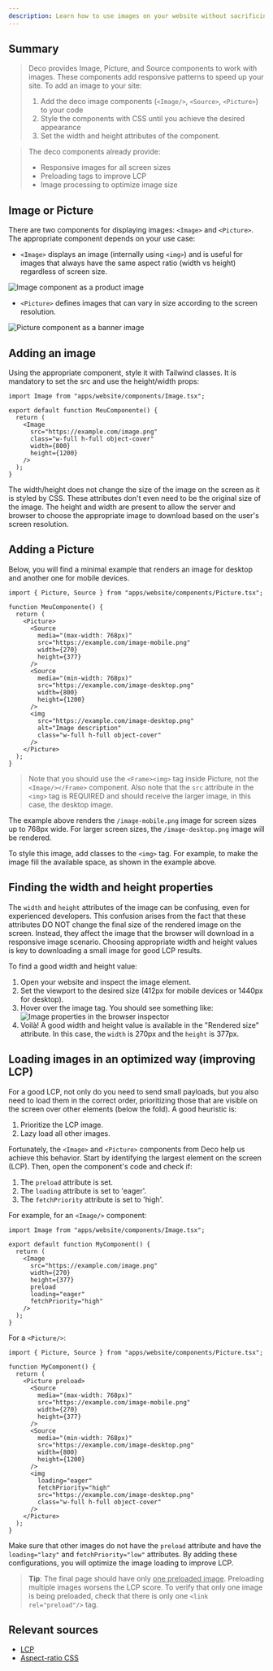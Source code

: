 ```yaml
---
description: Learn how to use images on your website without sacrificing performance.
---
```


## Summary

> Deco provides Image, Picture, and Source components to work with images. These
> components add responsive patterns to speed up your site. To add an image to
> your site:
>
> 1. Add the deco image components (`<Image/>`, `<Source>`, `<Picture>`) to your
>    code
> 2. Style the components with CSS until you achieve the desired appearance
> 3. Set the width and height attributes of the component.

> The deco components already provide:
>
> - Responsive images for all screen sizes
> - Preloading tags to improve LCP
> - Image processing to optimize image size

## Image or Picture

There are two components for displaying images: `<Image>` and `<Picture>`. The
appropriate component depends on your use case:

- `<Image>` displays an image (internally using `<img>`) and is useful for
  images that always have the same aspect ratio (width vs height) regardless of
  screen size.

<Frame><img alt="Image component as a product image" src="https://deco.cx/docs/image-aspect-ratio.png"/></Frame>

- `<Picture>` defines images that can vary in size according to the screen
  resolution.

<Frame><img alt="Picture component as a banner image" src="https://deco.cx/docs/picture-aspect-ratio.png"/></Frame>

## Adding an image

Using the appropriate component, style it with Tailwind classes. It is mandatory
to set the src and use the height/width props:

```tsx
import Image from "apps/website/components/Image.tsx";

export default function MeuComponente() {
  return (
    <Image
      src="https://example.com/image.png"
      class="w-full h-full object-cover"
      width={800}
      height={1200}
    />
  );
}
```

The width/height does not change the size of the image on the screen as it is
styled by CSS. These attributes don't even need to be the original size of the
image. The height and width are present to allow the server and browser to
choose the appropriate image to download based on the user's screen resolution.

## Adding a Picture

Below, you will find a minimal example that renders an image for desktop and
another one for mobile devices.

```tsx
import { Picture, Source } from "apps/website/components/Picture.tsx";

function MeuComponente() {
  return (
    <Picture>
      <Source
        media="(max-width: 768px)"
        src="https://example.com/image-mobile.png"
        width={270}
        height={377}
      />
      <Source
        media="(min-width: 768px)"
        src="https://example.com/image-desktop.png"
        width={800}
        height={1200}
      />
      <img
        src="https://example.com/image-desktop.png"
        alt="Image description"
        class="w-full h-full object-cover"
      />
    </Picture>
  );
}
```

> Note that you should use the `<Frame><img>` tag inside Picture, not the `<Image/></Frame>`
> component. Also note that the `src` attribute in the `<img>` tag is REQUIRED
> and should receive the larger image, in this case, the desktop image.

The example above renders the `/image-mobile.png` image for screen sizes up to
768px wide. For larger screen sizes, the `/image-desktop.png` image will be
rendered.

To style this image, add classes to the `<img>` tag. For example, to make the
image fill the available space, as shown in the example above.

## Finding the width and height properties

The `width` and `height` attributes of the image can be confusing, even for
experienced developers. This confusion arises from the fact that these
attributes DO NOT change the final size of the rendered image on the screen.
Instead, they affect the image that the browser will download in a responsive
image scenario. Choosing appropriate width and height values is key to
downloading a small image for good LCP results.

To find a good width and height value:

1. Open your website and inspect the image element.
2. Set the viewport to the desired size (412px for mobile devices or 1440px for
   desktop).
3. Hover over the image tag. You should see something like:
   <Frame><img alt="Image properties in the browser inspector" src="https://deco.cx/docs/width-attribute.png" /></Frame>
4. Voilà! A good width and height value is available in the "Rendered size"
   attribute. In this case, the `width` is 270px and the `height` is 377px.

## Loading images in an optimized way (improving LCP)

For a good LCP, not only do you need to send small payloads, but you also need
to load them in the correct order, prioritizing those that are visible on the
screen over other elements (below the fold). A good heuristic is:

1. Prioritize the LCP image.
2. Lazy load all other images.

Fortunately, the `<Image>` and `<Picture>` components from Deco help us achieve
this behavior. Start by identifying the largest element on the screen (LCP).
Then, open the component's code and check if:

1. The `preload` attribute is set.
2. The `loading` attribute is set to 'eager'.
3. The `fetchPriority` attribute is set to 'high'.

For example, for an `<Image/>` component:

```tsx
import Image from "apps/website/components/Image.tsx";

export default function MyComponent() {
  return (
    <Image
      src="https://example.com/image.png"
      width={270}
      height={377}
      preload
      loading="eager"
      fetchPriority="high"
    />
  );
}
```

For a `<Picture/>`:

```tsx
import { Picture, Source } from "apps/website/components/Picture.tsx";

function MyComponent() {
  return (
    <Picture preload>
      <Source
        media="(max-width: 768px)"
        src="https://example.com/image-mobile.png"
        width={270}
        height={377}
      />
      <Source
        media="(min-width: 768px)"
        src="https://example.com/image-desktop.png"
        width={800}
        height={1200}
      />
      <img
        loading="eager"
        fetchPriority="high"
        src="https://example.com/image-desktop.png"
        class="w-full h-full object-cover"
      />
    </Picture>
  );
}
```

Make sure that other images do not have the `preload` attribute and have the
`loading="lazy"` and `fetchPriority="low"` attributes. By adding these
configurations, you will optimize the image loading to improve LCP.

> **Tip**: The final page should have only <u>one preloaded image</u>.
> Preloading multiple images worsens the LCP score. To verify that only one
> image is being preloaded, check that there is only one `<link rel="preload"/>`
> tag.

## Relevant sources

- [LCP](https://web.dev/lcp/)
- [Aspect-ratio CSS](https://www.w3schools.com/cssref/css_pr_aspect-ratio.php)

